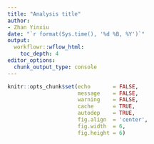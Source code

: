 ```yaml
---
title: "Analysis title"
author: 
- Zhan Yinxiu
date: "`r format(Sys.time(), '%d %B, %Y')`"
output:
  workflowr::wflow_html:
    toc_depth: 4
editor_options:
  chunk_output_type: console
---
```


```r
knitr::opts_chunk$set(echo       = FALSE,
                      message    = FALSE,
                      warning    = FALSE,
                      cache      = TRUE,
                      autodep    = TRUE,
                      fig.align  = 'center',
                      fig.width  = 6,
                      fig.height = 6)
```
